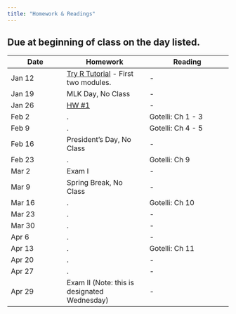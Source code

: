 ```yaml
---
title: "Homework & Readings"
---
```


## Due at beginning of class on the day listed. 

Date   | Homework  | Reading
------ | ---------  | ---------
Jan 12 | [Try R Tutorial](http://tryr.codeschool.com) - First two modules. | -
Jan 19 | MLK Day, No Class | -
Jan 26 | [HW #1](homework_assignment_1.html) | -
Feb 2	| .  | Gotelli: Ch 1 - 3
Feb 9 | .  | Gotelli: Ch 4 - 5
Feb 16 | President's Day, No Class  | -
Feb 23 | .  | Gotelli: Ch 9
Mar 2 | Exam I | -
Mar 9 | Spring Break, No Class | -
Mar 16 | .   | Gotelli: Ch 10
Mar 23 | .   | -
Mar 30 |  . | -
Apr 6	|   . | -
Apr 13 |  . | Gotelli: Ch 11
Apr 20 |  . | -
Apr 27 |  . | -
Apr 29 | Exam II (Note: this is designated Wednesday) | -